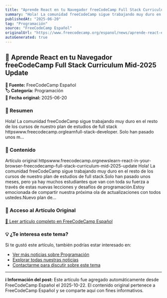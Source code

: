 ```yaml
---
title: "Aprende React en tu Navegador freeCodeCamp Full Stack Curriculum Mid-2025 Update"
summary: "Hola! La comunidad freeCodeCamp sigue trabajando muy duro en el resto de los cursos de nuestro plan de estudios de full stack httpswww.freecodecamp.orglearnfull-stack-developer. Solo han pasado unos m..."
publishedAt: "2025-06-20"
tag: "Programación"
source: "FreeCodeCamp Español"
originalUrl: "https://www.freecodecamp.org/espanol/news/aprende-react-en-tu-navegador-freecodecamp-full-stack-curriculum-mid-2025-update/"
autoGenerated: true
---
```


## 📰 Aprende React en tu Navegador freeCodeCamp Full Stack Curriculum Mid-2025 Update

<div style={{background: '#f8f9fa', padding: '1rem', borderRadius: '8px', margin: '1rem 0', borderLeft: '4px solid #007bff'}}>

**📡 Fuente:** FreeCodeCamp Español  
**🏷️ Categoría:** Programación  
**📅 Fecha original:** 2025-06-20

</div>

### 📝 Resumen

Hola! La comunidad freeCodeCamp sigue trabajando muy duro en el resto de los cursos de nuestro plan de estudios de full stack httpswww.freecodecamp.orglearnfull-stack-developer. Solo han pasado unos m...

### 📖 Contenido

Artículo original httpswww.freecodecamp.orgnewslearn-react-in-your-browser-freecodecamp-full-stack-curriculum-mid-2025-update Hola! La comunidad freeCodeCamp sigue trabajando muy duro en el resto de los cursos de nuestro plan de estudios de full stack.Solo han pasado unos meses, pero ya hay muchos estudiantes que van con toda su fuerza a través de estas nuevas lecciones y desafíos de programación.Estoy emocionada de compartir nuestra próxima ola de actualizaciones con todos ustedes.Nuevo plan de...

### 🔗 Acceso al Artículo Original

<div style={{textAlign: 'center', margin: '2rem 0'}}>
  <a href="https://www.freecodecamp.org/espanol/news/aprende-react-en-tu-navegador-freecodecamp-full-stack-curriculum-mid-2025-update/" target="_blank" rel="noopener noreferrer" 
     style={{display: 'inline-block', background: '#007bff', color: 'white', padding: '12px 24px', 
            textDecoration: 'none', borderRadius: '8px', fontWeight: 'bold', 
            boxShadow: '0 2px 4px rgba(0,123,255,0.3)', transition: 'all 0.3s ease'}}>
    📖 Leer artículo completo en FreeCodeCamp Español
  </a>
</div>

### 💡 ¿Te interesa este tema?

Si te gustó este artículo, también podrías estar interesado en:

- [Ver más noticias sobre Programación](/noticias?tag=Programación)
- [Explorar todas nuestras noticias](/noticias)
- [Contactarme para discutir sobre este tema](/contact)

---

<div style={{background: '#e9ecef', padding: '1rem', borderRadius: '8px', marginTop: '2rem', fontSize: '0.9rem', color: '#6c757d'}}>

**ℹ️ Información del post:** Este artículo fue agregado automáticamente desde FreeCodeCamp Español el 2025-10-22. 
El contenido original pertenece a FreeCodeCamp Español y se comparte aquí con fines informativos.

</div>
